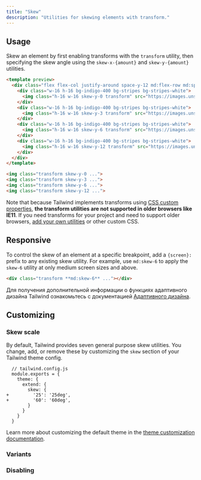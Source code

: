 ```yaml
---
title: "Skew"
description: "Utilities for skewing elements with transform."
---
```




## Usage

Skew an element by first enabling transforms with the `transform` utility, then specifying the skew angle using the `skew-x-{amount}` and `skew-y-{amount}` utilities.

```html indigo
<template preview>
  <div class="flex flex-col justify-around space-y-12 md:flex-row md:space-y-0 md:space-x-12">
    <div class="w-16 h-16 bg-indigo-400 bg-stripes bg-stripes-white">
      <img class="h-16 w-16 skew-y-0 transform" src="https://images.unsplash.com/photo-1472099645785-5658abf4ff4e?ixlib=rb-1.2.1&ixid=eyJhcHBfaWQiOjEyMDd9&auto=format&fit=facearea&facepad=2&w=256&h=256&q=80">
    </div>
    <div class="w-16 h-16 bg-indigo-400 bg-stripes bg-stripes-white">
      <img class="h-16 w-16 skew-y-3 transform" src="https://images.unsplash.com/photo-1472099645785-5658abf4ff4e?ixlib=rb-1.2.1&ixid=eyJhcHBfaWQiOjEyMDd9&auto=format&fit=facearea&facepad=2&w=256&h=256&q=80">
    </div>
    <div class="w-16 h-16 bg-indigo-400 bg-stripes bg-stripes-white">
      <img class="h-16 w-16 skew-y-6 transform" src="https://images.unsplash.com/photo-1472099645785-5658abf4ff4e?ixlib=rb-1.2.1&ixid=eyJhcHBfaWQiOjEyMDd9&auto=format&fit=facearea&facepad=2&w=256&h=256&q=80">
    </div>
    <div class="w-16 h-16 bg-indigo-400 bg-stripes bg-stripes-white">
      <img class="h-16 w-16 skew-y-12 transform" src="https://images.unsplash.com/photo-1472099645785-5658abf4ff4e?ixlib=rb-1.2.1&ixid=eyJhcHBfaWQiOjEyMDd9&auto=format&fit=facearea&facepad=2&w=256&h=256&q=80">
    </div>
  </div>
</template>

<img class="transform skew-y-0 ...">
<img class="transform skew-y-3 ...">
<img class="transform skew-y-6 ...">
<img class="transform skew-y-12 ...">
```

Note that because Tailwind implements transforms using [CSS custom properties](https://developer.mozilla.org/en-US/docs/Web/CSS/Using_CSS_custom_properties), **the transform utilities are not supported in older browsers like IE11**. If you need transforms for your project and need to support older browsers, [add your own utilities](/docs/adding-new-utilities) or other custom CSS.

## Responsive

To control the skew of an element at a specific breakpoint, add a `{screen}:` prefix to any existing skew utility. For example, use `md:skew-6` to apply the `skew-6` utility at only medium screen sizes and above.

```html
<div class="transform **md:skew-6** ..."></div>
```

Для получения дополнительной информации о функциях адаптивного дизайна Tailwind ознакомьтесь с документацией [Адаптивного дизайна](/docs/responsive-design).

## Customizing

### Skew scale

By default, Tailwind provides seven general purpose skew utilities. You change, add, or remove these by customizing the `skew` section of your Tailwind theme config.

```diff-js
  // tailwind.config.js
  module.exports = {
    theme: {
      extend: {
        skew: {
+         '25': '25deg',
+         '60': '60deg',
        }
      }
    }
  }
```

Learn more about customizing the default theme in the [theme customization documentation](/docs/theme#customizing-the-default-theme).

### Variants

<Variants plugin="skew" />

### Disabling

<Disabling plugin="skew" />
